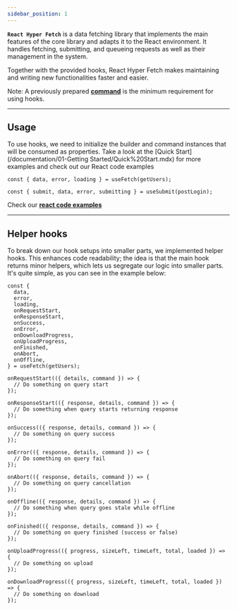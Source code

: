 ```yaml
---
sidebar_position: 1
---
```


**`React Hyper Fetch`** is a data fetching library that implements the main features of the core library and adapts it
to the React environment. It handles fetching, submitting, and queueing requests as well as their management in the
system.

Together with the provided hooks, React Hyper Fetch makes maintaining and writing new functionalities faster and easier.

Note: A previously prepared [**command**](/documentation/02-Core/Command.mdx) is the minimum requirement for using
hooks.

---

## Usage

To use hooks, we need to initialize the builder and command instances that will be consumed as properties. Take a look
at the [Quick Start](/documentation/01-Getting Started/Quick%20Start.mdx) for more examples and check out our React code
examples

```tsx
const { data, error, loading } = useFetch(getUsers);
```

```tsx
const { submit, data, error, submitting } = useSubmit(postLogin);
```

Check our **[react code examples](/guides/04-React/Fetching.mdx)**

---

## Helper hooks

To break down our hook setups into smaller parts, we implemented helper hooks. This enhances code readability; the idea
is that the main hook returns minor helpers, which lets us segregate our logic into smaller parts. It's quite simple, as
you can see in the example below:

```tsx
const {
  data,
  error,
  loading,
  onRequestStart,
  onResponseStart,
  onSuccess,
  onError,
  onDownloadProgress,
  onUploadProgress,
  onFinished,
  onAbort,
  onOffline,
} = useFetch(getUsers);

onRequestStart(({ details, command }) => {
  // Do something on query start
});

onResponseStart(({ response, details, command }) => {
  // Do something when query starts returning response
});

onSuccess(({ response, details, command }) => {
  // Do something on query success
});

onError(({ response, details, command }) => {
  // Do something on query fail
});

onAbort(({ response, details, command }) => {
  // Do something on query cancellation
});

onOffline(({ response, details, command }) => {
  // Do something when query goes stale while offline
});

onFinished(({ response, details, command }) => {
  // Do something on query finished (success or false)
});

onUploadProgress(({ progress, sizeLeft, timeLeft, total, loaded }) => {
  // Do something on upload
});

onDownloadProgress(({ progress, sizeLeft, timeLeft, total, loaded }) => {
  // Do something on download
});
```

